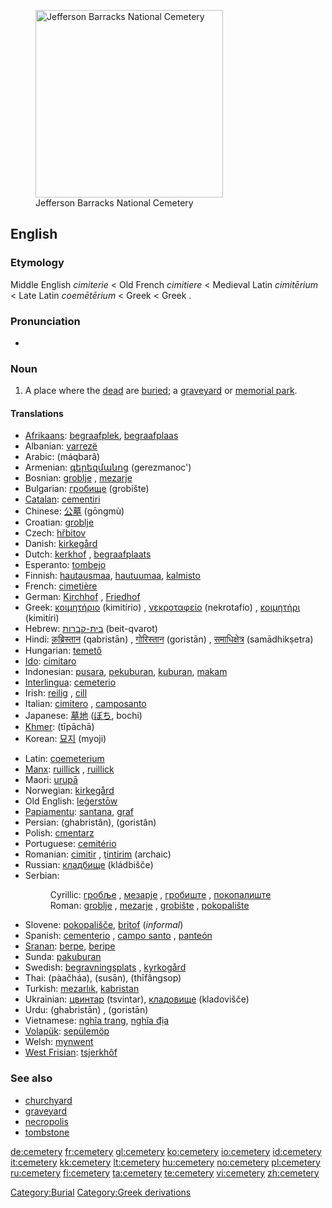 [[Image:Jefferson Barracks National Cemetery.JPG|thumb|right|300px|Jefferson Barracks National Cemetery]]
==English==

===Etymology===
Middle English ''cimiterie'' < Old French ''cimitiere'' < Medieval Latin ''cimitērium'' < Late Latin ''coemētērium'' < Greek {{term|κοιμητήριον|sc=Grek|tr=koimētērion}} < Greek {{term|κοιμάν|sc=Grek|tr=koimān||to put to sleep}}.

===Pronunciation===
* {{IPA|/ˈsɛ.məˌtɛ.ɹi/}}

===Noun===
{{wikipedia}}
{{en-noun|cemeter|ies}}

# A place where the [[dead]] are [[buried]]; a [[graveyard]] or [[memorial park]].

====Translations====
{{trans-top|a place where the dead are buried; a graveyard or memorial park}}
* [[Afrikaans]]: [[begraafplek]], [[begraafplaas]]
* Albanian: [[varrezë]] {{f}}
* Arabic: {{Arab|[[مقبرة]]}} (máqbarâ) {{f}}
* Armenian: [[գերեզմանոց]] (gerezmanoc')
* Bosnian: [[groblje#Bosnian|groblje]] {{n}}, [[mezarje#Bosnian|mezarje]] {{n}}
* Bulgarian: [[гробище]] (grobište) {{n}}
* [[Catalan]]: [[cementiri]] {{m}}
* Chinese: [[公墓]] (gōngmù)
* Croatian: [[groblje#Croatian|groblje]] {{n}}
* Czech: [[hřbitov]] {{m}}
* Danish: [[kirkegård]] {{g|Danish}}
* Dutch: [[kerkhof]] {{n}}, [[begraafplaats]] {{f}}
* Esperanto: [[tombejo]]
* Finnish: [[hautausmaa]], [[hautuumaa]], [[kalmisto]]
* French: [[cimetière]] {{m}}
* German: [[Kirchhof]] {{m}}, [[Friedhof]] {{m}}
* Greek: [[κοιμητήριο]] (kimitírio) {{n}}, [[νεκροταφείο]] (nekrotafío) {{n}}, [[κοιμητήρι]] (kimitíri) {{n}}
* Hebrew: [[בית-קברות]] (beit-qvarot) {{m}}
* Hindi: [[क़ब्रिस्तान]] (qabristān) {{m}}, [[गोरिस्तान]] (goristān) {{m}}, [[समाधिक्षेत्र]] (samādhikṣetra) {{m}}
* Hungarian: [[temető]]
* [[Ido]]: [[cimitaro]]
* Indonesian: [[pusara]], [[pekuburan]], [[kubur|kuburan]], [[makam]]
* [[Interlingua]]: [[cemeterio]]
* Irish: [[reilig]] {{f}}, [[cill]] {{f}}
* Italian: [[cimitero]] {{m}}, [[camposanto]] {{m}}
* Japanese: [[墓地]] ([[ぼち]], bochi)
* [[Khmer]]: {{Khmr|[[ទីប៉ាឆា]]}} (tīpāchā)
* Korean: [[묘지]] (myoji)
{{trans-mid}}
* Latin: [[coemeterium]] {{n}}
* [[Manx]]: [[ruillick]] {{f}}, [[ruillick]] {{g|Manx}}
* Maori: [[urupā]]
* Norwegian: [[kirkegård]] {{m}}
* Old English: [[legerstow|leġerstōw]] {{f}}
* [[Papiamentu]]: [[santana]], [[graf]]
* Persian: {{fa-Arab|[[قبرستان]]}} (ghabristân), {{fa-Arab|[[گورستان]]}} (goristân)
* Polish: [[cmentarz]] {{m}}
* Portuguese: [[cemitério]] {{m}}
* Romanian: [[cimitir]] {{n}}, [[ţintirim]] {{n}} (archaic)
* Russian: [[кладбище]] (kládbišče) {{n}}
* Serbian:
*: Cyrillic: [[гробље#Serbian|гробље]] {{n}}, [[мезарје#Serbian|мезарје]] {{n}}, [[гробиштe]] {{n}}, [[пoкoпaлиштe]] {{n}}
*: Roman: [[groblje#Serbian|groblje]] {{n}}, [[mezarje#Serbian|mezarje]] {{n}}, [[grobište]] {{n}}, [[pokopalište]] {{n}}
* Slovene: [[pokopališče]], [[britof]] (''informal'')
* Spanish: [[cementerio]] {{m}}, [[campo santo]] {{m}}, [[panteón]] {{m}} {{italbrac|Andes|Caribbean|Central America|Mexico}}
* [[Sranan]]: [[berpe]], [[beripe]]
* Sunda: [[pakuburan]]
* Swedish: [[begravningsplats]] {{c}}, [[kyrkogård]] {{c}}
* Thai: {{Thai|[[ป่าช้า]]}} (pàačháa), {{Thai|[[สุสาน]]}} (susān), {{Thai|[[ที่ฝังศพ]]}} (thīfângsop)
* Turkish: [[mezarlık]], [[kabristan]]
* Ukrainian: [[цвинтар]] (tsvintar), [[кладовище]] (kladovišče) {{n}}
* Urdu: {{ur-Arab|[[قبرستان]]}} (ghabristān) {{m}}, {{ur-Arab|[[گورستان]]}} (goristān) {{m}}
* Vietnamese: [[nghĩa trang]], [[nghĩa địa]]
* [[Volapük]]: [[sepülemöp]]
* Welsh: [[mynwent]] {{f|Welsh}}
* [[West Frisian]]: [[tsjerkhôf]] {{n}}
{{trans-bottom}}

===See also===
* [[churchyard]]
* [[graveyard]]
* [[necropolis]]
* [[tombstone]]

[[Category:Burial]]
[[Category:Greek derivations]]

[[de:cemetery]]
[[fr:cemetery]]
[[gl:cemetery]]
[[ko:cemetery]]
[[io:cemetery]]
[[id:cemetery]]
[[it:cemetery]]
[[kk:cemetery]]
[[lt:cemetery]]
[[hu:cemetery]]
[[no:cemetery]]
[[pl:cemetery]]
[[ru:cemetery]]
[[fi:cemetery]]
[[ta:cemetery]]
[[te:cemetery]]
[[vi:cemetery]]
[[zh:cemetery]]